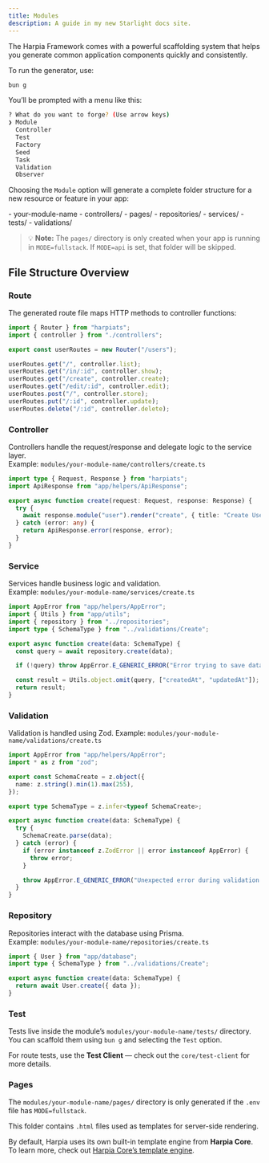 ```yaml
---
title: Modules
description: A guide in my new Starlight docs site.
---
```



The Harpia Framework comes with a powerful scaffolding system that helps you generate common application components quickly and consistently.

To run the generator, use:

```bash
bun g
```

You’ll be prompted with a menu like this:

```bash
? What do you want to forge? (Use arrow keys)
❯ Module
  Controller
  Test
  Factory
  Seed
  Task
  Validation
  Observer
```

Choosing the `Module` option will generate a complete folder structure for a new resource or feature in your app:

<FileTree>
  - your-module-name
    - controllers/
    - pages/
    - repositories/
    - services/
    - tests/
    - validations/
</FileTree>

> 💡 **Note:** The `pages/` directory is only created when your app is running in `MODE=fullstack`. If `MODE=api` is set, that folder will be skipped.


## File Structure Overview

### Route

The generated route file maps HTTP methods to controller functions:

```ts
import { Router } from "harpiats";
import { controller } from "./controllers";

export const userRoutes = new Router("/users");

userRoutes.get("/", controller.list);
userRoutes.get("/in/:id", controller.show);
userRoutes.get("/create", controller.create);
userRoutes.get("/edit/:id", controller.edit);
userRoutes.post("/", controller.store);
userRoutes.put("/:id", controller.update);
userRoutes.delete("/:id", controller.delete);
```

### Controller

Controllers handle the request/response and delegate logic to the service layer.  
Example: `modules/your-module-name/controllers/create.ts`

```ts
import type { Request, Response } from "harpiats";
import ApiResponse from "app/helpers/ApiResponse";

export async function create(request: Request, response: Response) {
  try {
    await response.module("user").render("create", { title: "Create User" });
  } catch (error: any) {
    return ApiResponse.error(response, error);
  }
}
```

### Service

Services handle business logic and validation.  
Example: `modules/your-module-name/services/create.ts`

```ts
import AppError from "app/helpers/AppError";
import { Utils } from "app/utils";
import { repository } from "../repositories";
import type { SchemaType } from "../validations/Create";

export async function create(data: SchemaType) {
  const query = await repository.create(data);

  if (!query) throw AppError.E_GENERIC_ERROR("Error trying to save data.");

  const result = Utils.object.omit(query, ["createdAt", "updatedAt"]);
  return result;
}
```

### Validation

Validation is handled using Zod.
Example: `modules/your-module-name/validations/create.ts`

```ts
import AppError from "app/helpers/AppError";
import * as z from "zod";

export const SchemaCreate = z.object({
  name: z.string().min(1).max(255),
});

export type SchemaType = z.infer<typeof SchemaCreate>;

export async function create(data: SchemaType) {
  try {
    SchemaCreate.parse(data);
  } catch (error) {
    if (error instanceof z.ZodError || error instanceof AppError) {
      throw error;
    }

    throw AppError.E_GENERIC_ERROR("Unexpected error during validation.");
  }
}
```

### Repository

Repositories interact with the database using Prisma.  
Example: `modules/your-module-name/repositories/create.ts`

```ts
import { User } from "app/database";
import type { SchemaType } from "../validations/Create";

export async function create(data: SchemaType) {
  return await User.create({ data });
}
```

### Test

Tests live inside the module’s `modules/your-module-name/tests/` directory.  
You can scaffold them using `bun g` and selecting the `Test` option.

For route tests, use the **Test Client** — check out the `core/test-client` for more details.

### Pages

The `modules/your-module-name/pages/` directory is only generated if the `.env` file has `MODE=fullstack`.

This folder contains `.html` files used as templates for server-side rendering.

By default, Harpia uses its own built-in template engine from **Harpia Core**.  
To learn more, check out [Harpia Core’s template engine](/core/template-engine).